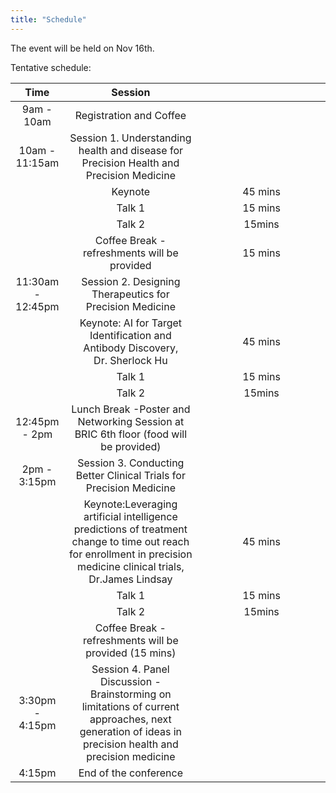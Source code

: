 ```yaml
---
title: "Schedule"
---
```


The event will be held on Nov 16th.

Tentative schedule:

|   Time  |                Session            |                             |
|:---:|:-----------------------------------:|:--------------------------------------:|
|  9am - 10am  | Registration and Coffee   |                   |
|  10am - 11:15am  | Session 1. Understanding health and disease for Precision Health and Precision Medicine           |                     |
|    | Keynote         | 45 mins |
|    | Talk 1              | 15 mins                |
|    | Talk 2      | 15mins                 |
|    | Coffee Break - refreshments will be provided | 15 mins |
|  11:30am - 12:45pm  | Session 2. Designing Therapeutics for Precision Medicine| | 
|    | Keynote: AI for Target Identification and Antibody Discovery, Dr. Sherlock Hu| 45 mins |
|    | Talk 1              | 15 mins                |
|    | Talk 2      | 15mins                 |
| 12:45pm - 2pm  | Lunch Break -Poster and Networking Session at BRIC 6th floor (food will be provided)| |
| 2pm - 3:15pm   | Session 3. Conducting Better Clinical Trials for Precision Medicine| |
|    | Keynote:Leveraging artificial intelligence predictions of treatment change to time out reach for enrollment in precision medicine clinical trials, Dr.James Lindsay| 45 mins |
|    | Talk 1              | 15 mins                |
|    | Talk 2      | 15mins                 |
|    | Coffee Break - refreshments will be provided (15 mins)| |
| 3:30pm - 4:15pm| Session 4. Panel Discussion - Brainstorming on limitations of current approaches, next generation of ideas in precision health and precision medicine| |
| 4:15pm| End of the conference| |
